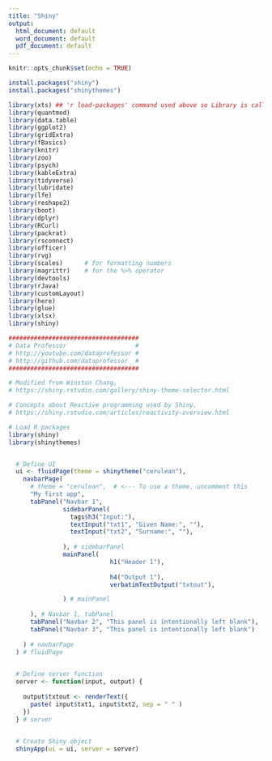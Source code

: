 ```yaml
---
title: "Shiny"
output:
  html_document: default
  word_document: default
  pdf_document: default
---
```


```r
knitr::opts_chunk$set(echo = TRUE)
```

```r
install.packages("shiny")
install.packages("shinythemes")
```

```r
library(xts) ## 'r load-packages' command used above so Library is called during Knit process
library(quantmod)
library(data.table)
library(ggplot2)
library(gridExtra)
library(fBasics)
library(knitr)
library(zoo)
library(psych)
library(kableExtra)
library(tidyverse)
library(lubridate)
library(lfe)
library(reshape2)
library(boot)
library(dplyr)
library(RCurl) 
library(packrat)
library(rsconnect)
library(officer)
library(rvg) 
library(scales)      # for formatting numbers
library(magrittr)    # for the %>% operator
library(devtools)  
library(rJava)   
library(customLayout) 
library(here)
library(glue)
library(xlsx)
library(shiny)
```

```r
####################################
# Data Professor                   #
# http://youtube.com/dataprofessor #
# http://github.com/dataprofessor  #
####################################

# Modified from Winston Chang, 
# https://shiny.rstudio.com/gallery/shiny-theme-selector.html

# Concepts about Reactive programming used by Shiny, 
# https://shiny.rstudio.com/articles/reactivity-overview.html

# Load R packages
library(shiny)
library(shinythemes)


  # Define UI
  ui <- fluidPage(theme = shinytheme("cerulean"),
    navbarPage(
      # theme = "cerulean",  # <--- To use a theme, uncomment this
      "My first app",
      tabPanel("Navbar 1",
               sidebarPanel(
                 tags$h3("Input:"),
                 textInput("txt1", "Given Name:", ""),
                 textInput("txt2", "Surname:", ""),
                 
               ), # sidebarPanel
               mainPanel(
                            h1("Header 1"),
                            
                            h4("Output 1"),
                            verbatimTextOutput("txtout"),

               ) # mainPanel
               
      ), # Navbar 1, tabPanel
      tabPanel("Navbar 2", "This panel is intentionally left blank"),
      tabPanel("Navbar 3", "This panel is intentionally left blank")
  
    ) # navbarPage
  ) # fluidPage

  
  # Define server function  
  server <- function(input, output) {
    
    output$txtout <- renderText({
      paste( input$txt1, input$txt2, sep = " " )
    })
  } # server
  

  # Create Shiny object
  shinyApp(ui = ui, server = server)
```

